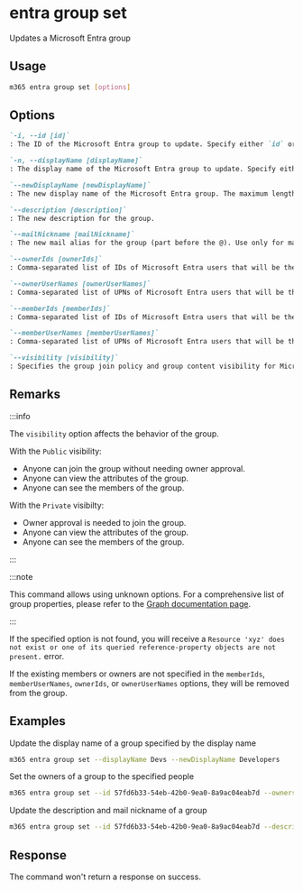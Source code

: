 
# entra group set

Updates a Microsoft Entra group

## Usage

```sh
m365 entra group set [options]
```

## Options

```md definition-list
`-i, --id [id]`	
: The ID of the Microsoft Entra group to update. Specify either `id` or `displayName` but not both.

`-n, --displayName [displayName]`	
: The display name of the Microsoft Entra group to update. Specify either `id` or `displayName` but not both.

`--newDisplayName [newDisplayName]`	
: The new display name of the Microsoft Entra group. The maximum length is 256 characters.

`--description [description]`
: The new description for the group.

`--mailNickname [mailNickname]`
: The new mail alias for the group (part before the @). Use only for mail-enabled groups. Maximum length is 64 characters.

`--ownerIds [ownerIds]`
: Comma-separated list of IDs of Microsoft Entra users that will be the group owners. Specify either `ownerIds` or `ownerUserNames`, but not both.

`--ownerUserNames [ownerUserNames]`
: Comma-separated list of UPNs of Microsoft Entra users that will be the group owners. Specify either `ownerIds` or `ownerUserNames`, but not both.

`--memberIds [memberIds]`
: Comma-separated list of IDs of Microsoft Entra users that will be the group members. Specify either `memberIds` or `memberUserNames`, but not both.

`--memberUserNames [memberUserNames]`
: Comma-separated list of UPNs of Microsoft Entra users that will be the group members. Specify either `memberIds` or `memberUserNames`, but not both.

`--visibility [visibility]`
: Specifies the group join policy and group content visibility for Microsoft 365 groups. Possible values are: `Private` or `Public`. Specify only when targeting a Microsoft 365 group.
```

<Global />

## Remarks

:::info

The `visibility` option affects the behavior of the group.

With the `Public` visibility:
- Anyone can join the group without needing owner approval. 
- Anyone can view the attributes of the group. 
- Anyone can see the members of the group.

With the `Private` visibilty:
- Owner approval is needed to join the group.
- Anyone can view the attributes of the group.
- Anyone can see the members of the group.

:::

:::note

This command allows using unknown options. For a comprehensive list of group properties, please refer to the [Graph documentation page](https://learn.microsoft.com/graph/api/resources/group?view=graph-rest-1.0#properties).

:::

If the specified option is not found, you will receive a `Resource 'xyz' does not exist or one of its queried reference-property objects are not present.` error.

If the existing members or owners are not specified in the `memberIds`, `memberUserNames`, `ownerIds`, or `ownerUserNames` options, they will be removed from the group.

## Examples

Update the display name of a group specified by the display name

```sh
m365 entra group set --displayName Devs --newDisplayName Developers
```

Set the owners of a group to the specified people

```sh
m365 entra group set --id 57fd6b33-54eb-42b0-9ea0-8a9ac04eab7d --owners "john.doe@contoso.com,adele.vance@contoso.com"
```

Update the description and mail nickname of a group

```sh
m365 entra group set --id 57fd6b33-54eb-42b0-9ea0-8a9ac04eab7d --description "All developers of the company" --mailNickname developers
```

## Response

The command won't return a response on success.
